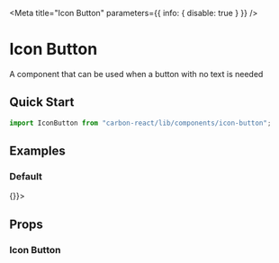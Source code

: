 
<Meta title="Icon Button" parameters={{ info: { disable: true } }} />

# Icon Button

A component that can be used when a button with no text is needed

## Quick Start

```javascript
import IconButton from "carbon-react/lib/components/icon-button";
```

## Examples

### Default

<Preview>
  <Story name="default">
    <IconButton aria-label="icon-button" onAction={() => {}}>
      <Icon type="home" />
    </IconButton>
  </Story>
</Preview>

## Props

### Icon Button

<StyledSystemProps of={IconButton} noHeader margin />
